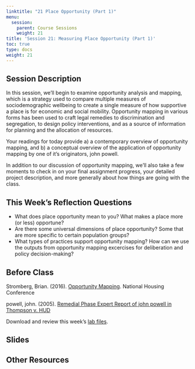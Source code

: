 ```yaml
---
linktitle: "21 Place Opportunity (Part 1)"
menu:
  session:
    parent: Course Sessions
    weight: 21
title: 'Session 21: Measuring Place Opportunity (Part 1)'
toc: true
type: docs
weight: 21
---
```


## Session Description

In this session, we'll begin to examine opportunity analysis and mapping, which is a strategy used to compare multiple measures of sociodemographic wellbeing to create a single measure of how supportive a place is for economic and social mobility. Opportunity mapping in various forms has been used to craft legal remedies to discrimination and segregation, to design policy interventions, and as a source of information for planning and the allocation of resources.

Your readings for today provide a) a contemporary overview of opportunity mapping, and b) a conceptual overview of the application of opportunity mapping by one of it's originators, john powell.

In addition to our discussion of opportunity mapping, we'll also take a few moments to check in on your final assignment progress, your detailed project description, and more generally about how things are going with the class.

## This Week's Reflection Questions

- What does place opportunity mean to you? What makes a place more (or less) opportune?
- Are there some universal dimensions of place opportunity? Some that are more specific to certain population groups?
- What types of practices support opportunity mapping? How can we use the outputs from opportunity mapping excercises for deliberation and policy decision-making?

## Before Class

Stromberg, Brian. (2016). [Opportunity Mapping](https://uofi.box.com/s/icccjttbig4mq94nbi123b6x3o33a4zi). National Housing Conference

powell, john. (2005). [Remedial Phase Expert Report of john powell in Thompson v. HUD](https://uofi.box.com/s/59a51ibzzk5sd9b14obvvz7u5l12u07k)

Download and review this week's [lab files](/schedule/session/21-Place_Opportunity_1_files/21_Place_Opportunity_UL.zip).

## Slides

## Other Resources

